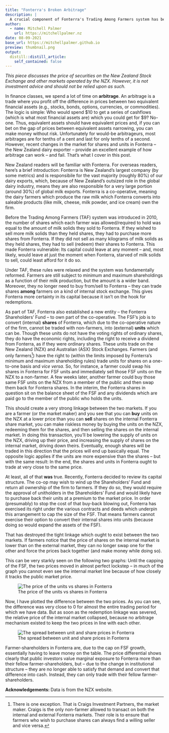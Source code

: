 ```yaml
---
title: "Fonterra's Broken Arbitrage"
description: |
  A crucial component of Fonterra's Trading Among Farmers system has been broken. And it was Fonterra that broke it.
author:
  - name: Mitchell Palmer
    url: https://mitchellpalmer.nz
date: 08-09-2021
base_url: https://mitchellpalmer.github.io
preview: thumbnail.png
output:
  distill::distill_article:
    self_contained: false
---
```


*This piece discusses the price of securities on the New Zealand Stock Exchange and other markets operated by the NZX. However, it is not investment advice and should not be relied upon as such.*

In finance classes, we spend a lot of time on **arbitrage**. An arbitrage is a trade where you profit off the difference in prices between two equivalent financial assets (e.g., stocks, bonds, options, currencies, or commodities). The logic is simple: Who would spend \$10 to get a series of cashflows (which is what most financial assets are) which you could get for \$9? No-one. Thus, equivalent assets should have equivalent prices and, if you can bet on the gap of prices between equivalent assets narrowing, you can make money without risk. Unfortunately for would-be arbitrageurs, most arbitrages are for tenths of a cent and last for only tenths of a second. However, recent changes in the market for shares and units in Fonterra -- the New Zealand dairy exporter -- provide an excellent example of how arbitrage can work -- and fail. That's what I cover in this post.

New Zealand readers will be familiar with Fonterra. For overseas readers, here's a brief introduction: Fonterra is New Zealand's largest company (by some metrics) and is responsibile for the vast majority (roughly 80%) of our dairy exports, which, because of New Zealand's outsized role in the global dairy industry, means they are also responsible for a very large portion (around 30%) of global milk exports. Fonterra is a co-operative, meaning the dairy farmers which produce the raw milk which Fonterra converts into saleable products (like milk, cheese, milk powder, and ice cream) own the firm. 

Before the Trading Among Farmers (TAF) system was introduced in 2010, the number of shares which each farmer was allowed/required to hold was equal to the amount of milk solids they sold to Fonterra. If they wished to sell more milk solids than they held shares, they had to purchase more shares from Fonterra. If they did not sell as many kilograms of milk solids as they held shares, they had to sell (redeem) their shares to Fonterra. This made Fonterra vulnerable: Its capital could leave at any moment -- and, most likely, would leave at just the moment when Fonterra, starved of milk solids to sell, could least afford for it do so.

Under TAF, these rules were relaxed and the system was fundamentally reformed. Farmers are still subject to minimum and maximum shareholdings as a function of their milk production, but the amount is a wider band. Moreover, they no longer need to buy from/sell to Fonterra -- they can trade shares **among** farmers on a kind of internal stock exchange. This gives Fonterra more certainty in its capital because it isn't on the hook for redemptions.

As part of TAF, Fonterra also established a new entity -- the Fonterra Shareholders' Fund -- to own part of the co-operative. The FSF's job is to convert (internal) **shares** of Fonterra, which due to the co-operative nature of the firm, cannot be traded with non-farmers, into (external) **units** which can be. Though these units do not have the voting rights of ordinary shares, they do have the economic rights, including the right to receive a dividend from Fonterra, as if they were ordinary shares. These units trade on the New Zealand (NZX) and Australian (ASX) Stock Exchanges. Farmers (and only farmers^[There is one exception. That is Craigs Investment Partners, the market maker. Craigs is the only non-farmer allowed to transact on both the internal and external Fonterra markets. Their role is to ensure that farmers who wish to purchase shares can always find a willing seller and vice versa.]) have the right to (within the limits imposed by Fonterra's minimum and maximum shareholding rules) trade units for shares on a one-to-one basis and *vice versa*. So, for instance, a farmer could swap his shares in Fonterra for FSF units and immediately sell those FSF units on the NZX to a non-farmer. A few weeks later, another farmer could buy those same FSF units on the NZX from a member of the public and then swap them back for Fonterra shares. In the interim, the Fonterra shares in question sit on the balance sheet of the FSF and any dividends which are paid go to the member of the public who holds the units.

This should create a very strong linkage between the two markets. If you are a farmer (or the market maker) and you see that you can **buy** units on the NZX at a lower price than you can **sell** shares on the internal Fonterra share market, you can make riskless money by buying the units on the NZX, redeeming them for the shares, and then selling the shares on the internal market. In doing this transaction, you'll be lowering the supply of units on the NZX, driving up their price, and increasing the supply of shares on the internal market, driving down theirs. Eventually, enough shares will be traded in this direction that the prices will end up basically equal. The opposite logic applies if the units are more expensive than the shares -- but with the same result: In the end, the shares and units in Fonterra ought to trade at very close to the same price.

At least, all of that **was** true. Recently, Fonterra decided to review its capital structure. The co-op may wish to wind up the Shareholders' Fund and return all ownership of the firm to farmers. If they do so, they would require the approval of unitholders in the Shareholders' Fund and would likely have to purchase back their units at a premium to the market price. In order (presumably) to stop the cost of that buy-back blowing out, Fonterra has exercised its right under the various contracts and deeds which underpin this arrangement to cap the size of the FSF. That means farmers cannot exercise their option to convert their internal shares into units (because doing so would expand the assets of the FSF).

That has destroyed the tight linkage which ought to exist between the two markets. If farmers notice that the price of shares on the internal market is lower than on the external market, they can no longer swap one for the other and force the prices back together (and make money while doing so).

This can be very starkly seen on the following two graphs: Until the capping of the FSF, the two prices moved in almost perfect lockstep -- in much of the graph you cannot even see the internal market line because of how closely it tracks the public market price.

![The price of the units vs shares in Fonterra](graph1.svg)

Now, I have plotted the difference between the two prices. As you can see, the difference was very close to 0 for almost the entire trading period for which we have data. But as soon as the redemption linkage was severed, the relative price of the internal market collapsed, because no arbitrage mechanism existed to keep the two prices in line with each other.

![The spread between unit and share prices in Fonterra](graph2.svg)

Farmer-shareholders in Fonterra are, due to the cap on FSF growth, essentially having to leave money on the table. The price differential shows clearly that public investors value marginal exposure to Fonterra more than their fellow farmer-shareholders, but -- due to the change in institutional structure -- they are no longer able to satisfy that demand and convert that difference into cash. Instead, they can only trade with their fellow farmer-shareholders.

**Acknowledgements: ** Data is from the NZX website.



